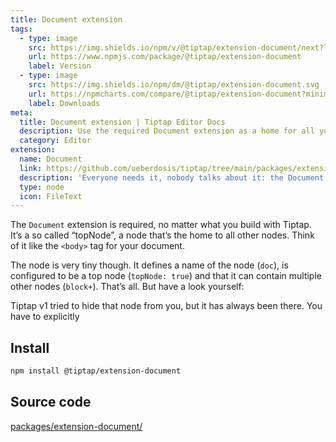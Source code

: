 ```yaml
---
title: Document extension
tags:
  - type: image
    src: https://img.shields.io/npm/v/@tiptap/extension-document/next?label=version
    url: https://www.npmjs.com/package/@tiptap/extension-document
    label: Version
  - type: image
    src: https://img.shields.io/npm/dm/@tiptap/extension-document.svg
    url: https://npmcharts.com/compare/@tiptap/extension-document?minimal=true
    label: Downloads
meta:
  title: Document extension | Tiptap Editor Docs
  description: Use the required Document extension as a home for all your editor’s nodes and content. Learn more in our docs!
  category: Editor
extension:
  name: Document
  link: https://github.com/ueberdosis/tiptap/tree/main/packages/extension-document
  description: 'Everyone needs it, nobody talks about it: the Document extension.'
  type: node
  icon: FileText
---
```



The `Document` extension is required, no matter what you build with Tiptap. It’s a so called “topNode”, a node that’s the home to all other nodes. Think of it like the `<body>` tag for your document.

The node is very tiny though. It defines a name of the node (`doc`), is configured to be a top node (`topNode: true`) and that it can contain multiple other nodes (`block+`). That’s all. But have a look yourself:

<CodeDemo path="/Nodes/Document" />

<Callout title="Breaking Change" variant="warning">
  Tiptap v1 tried to hide that node from you, but it has always been there. You have to explicitly
</Callout>

## Install

```bash
npm install @tiptap/extension-document
```

## Source code

[packages/extension-document/](https://github.com/ueberdosis/tiptap/blob/main/packages/extension-document/)
